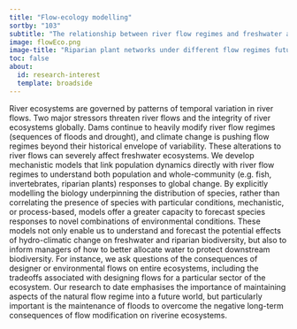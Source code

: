 ```yaml
---
title: "Flow-ecology modelling"
sortby: "103"
subtitle: "The relationship between river flow regimes and freshwater and riparian biodiversity"
image: flowEco.png
image-title: "Riparian plant networks under different flow regimes futures (Tonkin et. al, 2018)"
toc: false
about:
  id: research-interest
  template: broadside
---
```




River ecosystems are governed by patterns of temporal variation in river flows. Two major stressors threaten river flows and the integrity of river ecosystems globally. Dams continue to heavily modify river flow regimes (sequences of floods and drought), and climate change is pushing flow regimes beyond their historical envelope of variability. These alterations to river flows can severely affect freshwater ecosystems. We develop mechanistic models that link population dynamics directly with river flow regimes to understand both population and whole-community (e.g. fish, invertebrates, riparian plants) responses to global change. By explicitly modelling the biology underpinning the distribution of species, rather than correlating the presence of species with particular conditions, mechanistic, or process-based, models offer a greater capacity to forecast species responses to novel combinations of environmental conditions. These models not only enable us to understand and forecast the potential effects of hydro-climatic change on freshwater and riparian biodiversity, but also to inform managers of how to better allocate water to protect downstream biodiversity. For instance, we ask questions of the consequences of designer or environmental flows on entire ecosystems, including the tradeoffs associated with designing flows for a particular sector of the ecosystem. Our research to date emphasises the importance of maintaining aspects of the natural flow regime into a future world, but particularly important is the maintenance of floods to overcome the negative long-term consequences of flow modification on riverine ecosystems.
